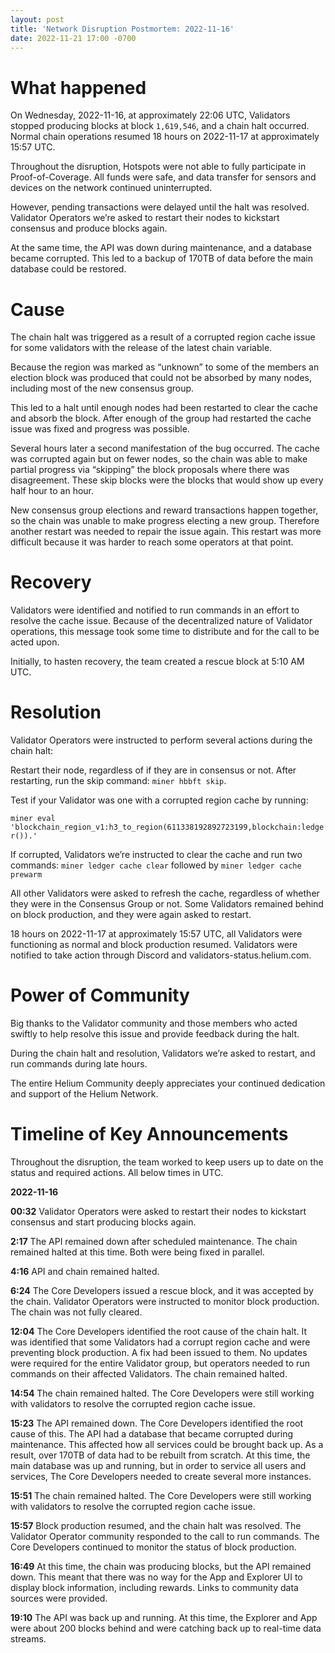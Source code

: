 ```yaml
---
layout: post
title: 'Network Disruption Postmortem: 2022-11-16'
date: 2022-11-21 17:00 -0700
---
```


# What happened

On Wednesday, 2022-11-16, at approximately 22:06 UTC, Validators stopped producing blocks at block
`1,619,546`, and a chain halt occurred. Normal chain operations resumed 18 hours on 2022-11-17 at
approximately 15:57 UTC.

Throughout the disruption, Hotspots were not able to fully participate in Proof-of-Coverage. All
funds were safe, and data transfer for sensors and devices on the network continued uninterrupted.

However, pending transactions were delayed until the halt was resolved. Validator Operators we’re
asked to restart their nodes to kickstart consensus and produce blocks again.

At the same time, the API was down during maintenance, and a database became corrupted. This led to
a backup of 170TB of data before the main database could be restored.

# Cause

The chain halt was triggered as a result of a corrupted region cache issue for some validators with
the release of the latest chain variable.

Because the region was marked as “unknown” to some of the members an election block was produced
that could not be absorbed by many nodes, including most of the new consensus group.

This led to a halt until enough nodes had been restarted to clear the cache and absorb the block.
After enough of the group had restarted the cache issue was fixed and progress was possible.

Several hours later a second manifestation of the bug occurred. The cache was corrupted again but on
fewer nodes, so the chain was able to make partial progress via “skipping” the block proposals where
there was disagreement. These skip blocks were the blocks that would show up every half hour to an
hour.

New consensus group elections and reward transactions happen together, so the chain was unable to
make progress electing a new group. Therefore another restart was needed to repair the issue again.
This restart was more difficult because it was harder to reach some operators at that point.

# Recovery

Validators were identified and notified to run commands in an effort to resolve the cache issue.
Because of the decentralized nature of Validator operations, this message took some time to
distribute and for the call to be acted upon.

Initially, to hasten recovery, the team created a rescue block at 5:10 AM UTC.

# Resolution

Validator Operators were instructed to perform several actions during the chain halt:

Restart their node, regardless of if they are in consensus or not. After restarting, run the skip
command: `miner hbbft skip`.

Test if your Validator was one with a corrupted region cache by running:

`miner eval 'blockchain_region_v1:h3_to_region(611338192892723199,blockchain:ledger()).'`

If corrupted, Validators we’re instructed to clear the cache and run two commands:
`miner ledger cache clear` followed by `miner ledger cache prewarm`

All other Validators were asked to refresh the cache, regardless of whether they were in the
Consensus Group or not. Some Validators remained behind on block production, and they were again
asked to restart.

18 hours on 2022-11-17 at approximately 15:57 UTC, all Validators were functioning as normal and
block production resumed. Validators were notified to take action through Discord and
validators-status.helium.com.

# Power of Community

Big thanks to the Validator community and those members who acted swiftly to help resolve this issue
and provide feedback during the halt.

During the chain halt and resolution, Validators we’re asked to restart, and run commands during
late hours.

The entire Helium Community deeply appreciates your continued dedication and support of the Helium
Network.

# Timeline of Key Announcements

Throughout the disruption, the team worked to keep users up to date on the status and required
actions. All below times in UTC.

**2022-11-16**

**00:32** Validator Operators were asked to restart their nodes to kickstart consensus and start
producing blocks again.

**2:17** The API remained down after scheduled maintenance. The chain remained halted at this time.
Both were being fixed in parallel.

**4:16** API and chain remained halted.

**6:24** The Core Developers issued a rescue block, and it was accepted by the chain. Validator
Operators were instructed to monitor block production. The chain was not fully cleared.

**12:04** The Core Developers identified the root cause of the chain halt. It was identified that
some Validators had a corrupt region cache and were preventing block production. A fix had been
issued to them. No updates were required for the entire Validator group, but operators needed to run
commands on their affected Validators. The chain remained halted.

**14:54** The chain remained halted. The Core Developers were still working with validators to
resolve the corrupted region cache issue.

**15:23** The API remained down. The Core Developers identified the root cause of this. The API had
a database that became corrupted during maintenance. This affected how all services could be brought
back up. As a result, over 170TB of data had to be rebuilt from scratch. At this time, the main
database was up and running, but in order to service all users and services, The Core Developers
needed to create several more instances.

**15:51** The chain remained halted. The Core Developers were still working with validators to
resolve the corrupted region cache issue.

**15:57** Block production resumed, and the chain halt was resolved. The Validator Operator
community responded to the call to run commands. The Core Developers continued to monitor the status
of block production.

**16:49** At this time, the chain was producing blocks, but the API remained down. This meant that
there was no way for the App and Explorer UI to display block information, including rewards. Links
to community data sources were provided.

**19:10** The API was back up and running. At this time, the Explorer and App were about 200 blocks
behind and were catching back up to real-time data streams.
